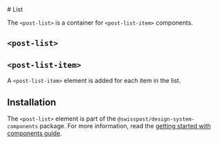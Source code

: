 
<Meta of={ListStories} />

<div className="docs-title">
  # List

  <nav>
    <link-design of={JSON.stringify(ListStories)}></link-design>
  </nav>
</div>

The `<post-list>` is a container for `<post-list-item>` components.

<Canvas sourceState="shown" of={ListStories.Default} />

## `<post-list>`

<Controls of={ListStories.Default} />

## `<post-list-item>`

A `<post-list-item>` element is added for each item in the list.

## Installation

The `<post-list>` element is part of the `@swisspost/design-system-components` package.
For more information, read the [getting started with components guide](/?path=/docs/edfb619b-fda1-4570-bf25-20830303d483--docs).
